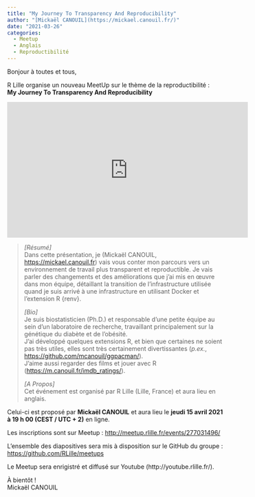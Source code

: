```yaml
---
title: "My Journey To Transparency And Reproducibility"
author: "[Mickaël CANOUIL](https://mickael.canouil.fr/)"
date: "2021-03-26"
categories:
  - Meetup
  - Anglais
  - Reproductibilité
---
```


Bonjour à toutes et tous,
 
R Lille  organise un nouveau MeetUp sur le thème de la reproductibilité&nbsp;:  
**My Journey To Transparency And Reproducibility**

<center>
<iframe width="560" height="315" src="https://www.youtube.com/embed/1CE8crjkwYY" title="YouTube video player" frameborder="0" allow="accelerometer; autoplay; clipboard-write; encrypted-media; gyroscope; picture-in-picture" allowfullscreen></iframe>
</center>
<!-- <center>
```r
#| include: false
utils::download.file(
  url = "https://raw.githubusercontent.com/RLille/meetups/main/meetups/2021-04-15/ads/2021-04-15.png",
  destfile = "2021-04-15.png"
)
```

![Affiche Événement](2021-04-15.png)

</center> -->

> _[Résumé]_  
> Dans cette présentation, je (Mickaël CANOUIL, <https://mickael.canouil.fr>) vais vous conter mon parcours vers un environnement de travail plus transparent et reproductible. Je vais parler des changements et des améliorations que j’ai mis en œuvre dans mon équipe, détaillant la transition de l’infrastructure utilisée quand je suis arrivé à une infrastructure en utilisant Docker et l'extension R {renv}.
> 
> _[Bio]_  
> Je suis biostatisticien (Ph.D.) et responsable d’une petite équipe au sein d’un laboratoire de recherche, travaillant principalement sur la génétique du diabète et de l’obésité.  
> J’ai développé quelques extensions R, et bien que certaines ne soient pas très utiles, elles sont très certainement divertissantes (_p.ex._, <https://github.com/mcanouil/ggpacman/>).  
> J’aime aussi regarder des films et jouer avec R (<https://m.canouil.fr/imdb_ratings/>).
> 
> _[A Propos]_  
> Cet événement est organisé par R Lille (Lille, France) et aura lieu en anglais.

Celui-ci est proposé par **Mickaël CANOUIL** et aura lieu le **jeudi 15 avril 2021 à 19 h 00 (CEST / UTC + 2)** en ligne.

Les inscriptions sont sur Meetup&nbsp;: <http://meetup.rlille.fr/events/277031496/>

L'ensemble des diapositives sera mis à disposition sur le GitHub du groupe&nbsp;: <https://github.com/RLille/meetups>

Le Meetup sera enrigistré et diffusé sur Youtube (http://youtube.rlille.fr/).

À bientôt&nbsp;!  
Mickaël CANOUIL

